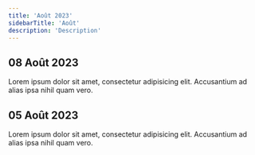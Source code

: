 ```yaml
---
title: 'Août 2023'
sidebarTitle: 'Août'
description: 'Description'
---
```


## 08 Août 2023

Lorem ipsum dolor sit amet, consectetur adipisicing elit. Accusantium ad alias ipsa nihil quam vero.

## 05 Août 2023

Lorem ipsum dolor sit amet, consectetur adipisicing elit. Accusantium ad alias ipsa nihil quam vero.
